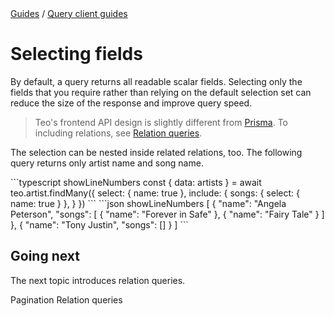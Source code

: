 
<div className="breadcrumbs">
  <span className="breadcrumb">
    <a href="/guides">Guides</a>
  </span>
  <span> / </span>
  <span className="breadcrumb">
    <a href="/guides/query-client-guides">Query client guides</a>
  </span>
</div>

# Selecting fields

By default, a query returns all readable scalar fields. Selecting only the
fields that you require rather than relying on the default selection set can
reduce the size of the response and improve query speed.

> Teo's frontend API design is slightly different from
> [Prisma](https://www.prisma.io/concepts/components/prisma-client/select-fields).
> To including relations, see
> [Relation queries](/concepts/components/teo-query-client/relation-queries).

The selection can be nested inside related relations, too. The following query
returns only artist name and song name.

<CodeResult name="HTTP response" defaultOpen={true}>
```typescript showLineNumbers
const { data: artists } = await teo.artist.findMany({
  select: {
    name: true
  },
  include: {
    songs: {
      select: {
        name: true
      }
    },
  }
})
```
```json showLineNumbers
[
  {
    "name": "Angela Peterson",
    "songs": [
      {
        "name": "Forever in Safe"
      },
      {
        "name": "Fairy Tale"
      }
    ]
  },
  {
    "name": "Tony Justin",
    "songs": []
  }
]
```
</CodeResult>

## Going next

The next topic introduces relation queries.

<PrevNext>
  <PrevArticle href="/concepts/components/teo-query-client/pagination">Pagination</PrevArticle>
  <NextArticle href="/concepts/components/teo-query-client/relation-queries">Relation queries</NextArticle>
</PrevNext>
